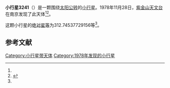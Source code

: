 {{Infobox planet
| bgcolour = #FFFFC0
| name = 3241 Yeshuhua
| symbol = 
| image = 
| caption = 
| discovery = yes
| discovery_ref = 
| discoverer = [[紫金山天文台|紫金山天文台]]
| discovery_site = [[南京|南京]] 
| discovered = 1978年11月28日
| designations = yes
| mp_name = 
| named_after = 
| alt_names = 1978 WH14/ 1980 DT4
| mp_category = [[主带小行星|主带小行星]]
| orbit_ref = <ref name="a">[http://ssd.jpl.nasa.gov/sbdb.cgi?sstr=3241 3241 Yeshuhua] {{Wayback|url=http://ssd.jpl.nasa.gov/sbdb.cgi?sstr=3241 |date=20120411065330 }}，小行星數據庫瀏覽器（JPL Small-Body Database Browser）－[[美国国家航空航天局|美国国家航空航天局]]喷气推进实验室</ref>
| epoch = 2456400.5 (2013年4月18日更新)
| aphelion = {{convert|3.51504664101926|AU|km|3|abbr=on|lk=out}}
| perihelion = {{convert|2.587297526242223|AU|km|3|abbr=on}}
| semimajor = {{convert|3.051172083630742|AU|km|3|abbr=on}}
| eccentricity = 0.152031595
| period = 1946.69754 [[日|日]]<br />5.33[[儒略年|儒略年]]
| avg_speed = 
| inclination = 1.650521753503285
| asc_node = 127.1963435222532
| mean_anomaly = 
| arg_peri = 312.74537729156
| satellites = 
| physical_characteristics = yes
| dimensions = 
| mass = 
| density = 
| surface_grav = 
| escape_velocity = 
| sidereal_day = 
| axial_tilt = 
| pole_ecliptic_lat = 
| pole_ecliptic_lon = 
| albedo = 
| temperatures= 
| temp_name1 = 
| mean_temp_1 = 
| max_temp_1 = 
| temp_name2 = 
| max_temp_2 = 
| spectral_type = 
| abs_magnitude = 312.74537729156
}}

'''小行星3241'''（{{lang-en|3241 Yeshuhua}}）是一颗围绕[[太阳|太阳]][[公转|公转]]的[[小行星|小行星]]。1978年11月28日，[[紫金山天文台|紫金山天文台]]在南京发现了此天体<ref name="a" /><ref>{{cite news|title=小行星列表|url=http://cfa-www.harvard.edu/iau/lists/NumberedMPs.txt|accessdate=2013-07-08|newspaper=哈佛大学|archive-date=2008-05-17|archive-url=https://web.archive.org/web/20080517010638/http://cfa-www.harvard.edu/iau/lists/NumberedMPs.txt|dead-url=no}}</ref>。

这颗小行星的[[绝对星等|绝对星等]]为312.74537729156等<ref name="a" />。

==参考文献==
{{reflist}}
{{Minor Planet Number|[[小行星3240|小行星3240]]|[[小行星3242|小行星3242]]}}

{{小天体}}

[[Category:小行星带天体|Category:小行星带天体]]
[[Category:1978年发现的小行星|Category:1978年发现的小行星]]

{{asteroid-stub}}